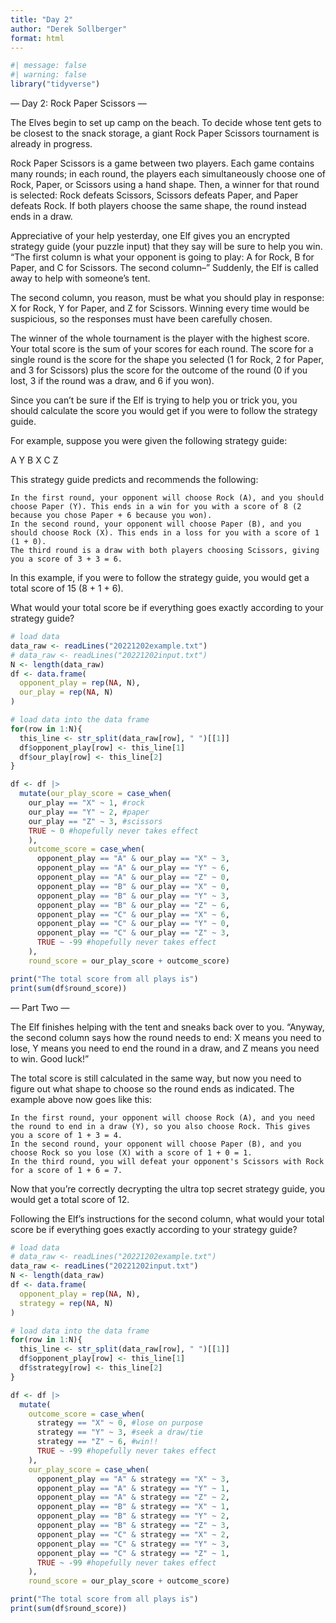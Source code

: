 ```yaml
---
title: "Day 2"
author: "Derek Sollberger"
format: html
---
```


```r
#| message: false
#| warning: false
library("tidyverse")
```


--- Day 2: Rock Paper Scissors ---

The Elves begin to set up camp on the beach. To decide whose tent gets to be closest to the snack storage, a giant Rock Paper Scissors tournament is already in progress.

Rock Paper Scissors is a game between two players. Each game contains many rounds; in each round, the players each simultaneously choose one of Rock, Paper, or Scissors using a hand shape. Then, a winner for that round is selected: Rock defeats Scissors, Scissors defeats Paper, and Paper defeats Rock. If both players choose the same shape, the round instead ends in a draw.

Appreciative of your help yesterday, one Elf gives you an encrypted strategy guide (your puzzle input) that they say will be sure to help you win. "The first column is what your opponent is going to play: A for Rock, B for Paper, and C for Scissors. The second column--" Suddenly, the Elf is called away to help with someone's tent.

The second column, you reason, must be what you should play in response: X for Rock, Y for Paper, and Z for Scissors. Winning every time would be suspicious, so the responses must have been carefully chosen.

The winner of the whole tournament is the player with the highest score. Your total score is the sum of your scores for each round. The score for a single round is the score for the shape you selected (1 for Rock, 2 for Paper, and 3 for Scissors) plus the score for the outcome of the round (0 if you lost, 3 if the round was a draw, and 6 if you won).

Since you can't be sure if the Elf is trying to help you or trick you, you should calculate the score you would get if you were to follow the strategy guide.

For example, suppose you were given the following strategy guide:

A Y
B X
C Z

This strategy guide predicts and recommends the following:

    In the first round, your opponent will choose Rock (A), and you should choose Paper (Y). This ends in a win for you with a score of 8 (2 because you chose Paper + 6 because you won).
    In the second round, your opponent will choose Paper (B), and you should choose Rock (X). This ends in a loss for you with a score of 1 (1 + 0).
    The third round is a draw with both players choosing Scissors, giving you a score of 3 + 3 = 6.

In this example, if you were to follow the strategy guide, you would get a total score of 15 (8 + 1 + 6).

What would your total score be if everything goes exactly according to your strategy guide?

```r
# load data
data_raw <- readLines("20221202example.txt")
# data_raw <- readLines("20221202input.txt")
N <- length(data_raw)
df <- data.frame(
  opponent_play = rep(NA, N),
  our_play = rep(NA, N)
)

# load data into the data frame
for(row in 1:N){
  this_line <- str_split(data_raw[row], " ")[[1]]
  df$opponent_play[row] <- this_line[1]
  df$our_play[row] <- this_line[2]
}
```

```r
df <- df |>
  mutate(our_play_score = case_when(
    our_play == "X" ~ 1, #rock
    our_play == "Y" ~ 2, #paper
    our_play == "Z" ~ 3, #scissors
    TRUE ~ 0 #hopefully never takes effect
    ),
    outcome_score = case_when(
      opponent_play == "A" & our_play == "X" ~ 3,
      opponent_play == "A" & our_play == "Y" ~ 6,
      opponent_play == "A" & our_play == "Z" ~ 0,
      opponent_play == "B" & our_play == "X" ~ 0,
      opponent_play == "B" & our_play == "Y" ~ 3,
      opponent_play == "B" & our_play == "Z" ~ 6,
      opponent_play == "C" & our_play == "X" ~ 6,
      opponent_play == "C" & our_play == "Y" ~ 0,
      opponent_play == "C" & our_play == "Z" ~ 3,
      TRUE ~ -99 #hopefully never takes effect
    ),
    round_score = our_play_score + outcome_score)
```

```r
print("The total score from all plays is")
print(sum(df$round_score))
```
--- Part Two ---

The Elf finishes helping with the tent and sneaks back over to you. "Anyway, the second column says how the round needs to end: X means you need to lose, Y means you need to end the round in a draw, and Z means you need to win. Good luck!"

The total score is still calculated in the same way, but now you need to figure out what shape to choose so the round ends as indicated. The example above now goes like this:

    In the first round, your opponent will choose Rock (A), and you need the round to end in a draw (Y), so you also choose Rock. This gives you a score of 1 + 3 = 4.
    In the second round, your opponent will choose Paper (B), and you choose Rock so you lose (X) with a score of 1 + 0 = 1.
    In the third round, you will defeat your opponent's Scissors with Rock for a score of 1 + 6 = 7.

Now that you're correctly decrypting the ultra top secret strategy guide, you would get a total score of 12.

Following the Elf's instructions for the second column, what would your total score be if everything goes exactly according to your strategy guide?

```r
# load data
# data_raw <- readLines("20221202example.txt")
data_raw <- readLines("20221202input.txt")
N <- length(data_raw)
df <- data.frame(
  opponent_play = rep(NA, N),
  strategy = rep(NA, N)
)

# load data into the data frame
for(row in 1:N){
  this_line <- str_split(data_raw[row], " ")[[1]]
  df$opponent_play[row] <- this_line[1]
  df$strategy[row] <- this_line[2]
}
```

```r
df <- df |>
  mutate(
    outcome_score = case_when(
      strategy == "X" ~ 0, #lose on purpose
      strategy == "Y" ~ 3, #seek a draw/tie
      strategy == "Z" ~ 6, #win!!
      TRUE ~ -99 #hopefully never takes effect
    ),
    our_play_score = case_when(
      opponent_play == "A" & strategy == "X" ~ 3,
      opponent_play == "A" & strategy == "Y" ~ 1,
      opponent_play == "A" & strategy == "Z" ~ 2,
      opponent_play == "B" & strategy == "X" ~ 1,
      opponent_play == "B" & strategy == "Y" ~ 2,
      opponent_play == "B" & strategy == "Z" ~ 3,
      opponent_play == "C" & strategy == "X" ~ 2,
      opponent_play == "C" & strategy == "Y" ~ 3,
      opponent_play == "C" & strategy == "Z" ~ 1,
      TRUE ~ -99 #hopefully never takes effect
    ),
    round_score = our_play_score + outcome_score)
```

```r
print("The total score from all plays is")
print(sum(df$round_score))
```